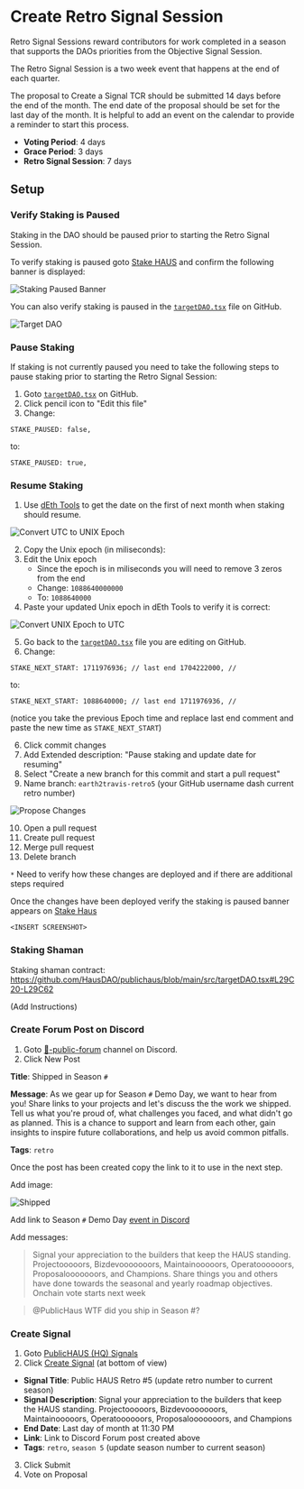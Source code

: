 # Create Retro Signal Session

Retro Signal Sessions reward contributors for work completed in a season that supports the DAOs priorities from the Objective Signal Session.

The Retro Signal Session is a two week event that happens at the end of each quarter.

The proposal to Create a Signal TCR should be submitted 14 days before the end of the month. The end date of the proposal should be set for the last day of the month. It is helpful to add an event on the calendar to provide a reminder to start this process.

- **Voting Period**: 4 days
- **Grace Period**: 3 days
- **Retro Signal Session**: 7 days

## Setup

### Verify Staking is Paused

Staking in the DAO should be paused prior to starting the Retro Signal Session.

To verify staking is paused goto [Stake HAUS](https://join.daohaus.fun/#/join) and confirm the following banner is displayed:

![Staking Paused Banner](/images/staking-paused.png)

You can also verify staking is paused in the [`targetDAO.tsx`](https://github.com/HausDAO/publichaus/blob/main/src/targetDAO.tsx#L30) file on GitHub.

![Target DAO](/images/target-dao.png)

### Pause Staking

If staking is not currently paused you need to take the following steps to pause staking prior to starting the Retro Signal Session:

1. Goto [`targetDAO.tsx`](https://github.com/HausDAO/publichaus/blob/main/src/targetDAO.tsx#L30) on GitHub.
2. Click pencil icon to "Edit this file"
3. Change:

```tsx
STAKE_PAUSED: false,
```

to:

```tsx
STAKE_PAUSED: true,
```

### Resume Staking

1. Use [dEth Tools](https://tools.deth.net/unix-epoch-utc-conversion) to get the date on the first of next month when staking should resume.

![Convert UTC to UNIX Epoch](/images/convert-utc-to-unix-epoch.png)

2. Copy the Unix epoch (in miliseconds):
3. Edit the Unix epoch
   - Since the epoch is in miliseconds you will need to remove 3 zeros from the end
   - Change: `1088640000000`
   - To: `1088640000`
4. Paste your updated Unix epoch in dEth Tools to verify it is correct:

![Convert UNIX Epoch to UTC](/images/convert-unix-epoch-to-utc.png)

5. Go back to the [`targetDAO.tsx`](https://github.com/HausDAO/publichaus/blob/main/src/targetDAO.tsx#L31) file you are editing on GitHub.
6. Change:

```tsx
STAKE_NEXT_START: 1711976936; // last end 1704222000, //
```

to:

```tsx
STAKE_NEXT_START: 1088640000; // last end 1711976936, //
```

(notice you take the previous Epoch time and replace last end comment and paste the new time as `STAKE_NEXT_START`)

6. Click commit changes
7. Add Extended description: "Pause staking and update date for resuming"
8. Select "Create a new branch for this commit and start a pull request"
9. Name branch: `earth2travis-retro5` (your GitHub username dash current retro number)

![Propose Changes](/images/propose-changes.png)

10. Open a pull request
11. Create pull request
12. Merge pull request
13. Delete branch

`*` Need to verify how these changes are deployed and if there are additional steps required

Once the changes have been deployed verify the staking is paused banner appears on [Stake Haus](https://join.daohaus.fun/#/join)

`<INSERT SCREENSHOT>`

### Staking Shaman

Staking shaman contract: https://github.com/HausDAO/publichaus/blob/main/src/targetDAO.tsx#L29C20-L29C62

(Add Instructions)

### Create Forum Post on Discord

1. Goto [📜-public-forum](https://discord.com/channels/709210493549674598/1062791450183610410) channel on Discord.
2. Click New Post

**Title**: Shipped in Season `#`

**Message**: As we gear up for Season `#` Demo Day, we want to hear from you! Share links to your projects and let's discuss the the work we shipped. Tell us what you're proud of, what challenges you faced, and what didn't go as planned. This is a chance to support and learn from each other, gain insights to inspire future collaborations, and help us avoid common pitfalls.

**Tags**: `retro`

Once the post has been created copy the link to it to use in the next step.

Add image:

![Shipped](/images/shipped.png)

Add link to Season `#` Demo Day [event in Discord](/procedures/demo-day/schedule#create-discord-event)

Add messages:

> Signal your appreciation to the builders that keep the HAUS standing. Projectooooors, Bizdevooooooors, Maintainooooors, Operatoooooors, Proposalooooooors, and Champions. Share things you and others have done towards the seasonal and yearly roadmap objectives. Onchain vote starts next week

> @PublicHaus WTF did you ship in Season #?

### Create Signal

1. Goto [PublicHAUS (HQ) Signals](https://signal.daohaus.fun/#/0xa/0xf5d6b637a9185707f52d40d452956ca49018247a)
2. Click [Create Signal](https://signal.daohaus.fun/#/0xa/0xf5d6b637a9185707f52d40d452956ca49018247a/create) (at bottom of view)

- **Signal Title**: Public HAUS Retro #5
  (update retro number to current season)
- **Signal Description**: Signal your appreciation to the builders that keep the HAUS standing. Projectooooors, Bizdevooooooors, Maintainooooors, Operatoooooors, Proposalooooooors, and Champions
- **End Date**: Last day of month at 11:30 PM
- **Link**: Link to Discord Forum post created above
- **Tags**: `retro`, `season 5`
  (update season number to current season)

3. Click Submit
4. Vote on Proposal
